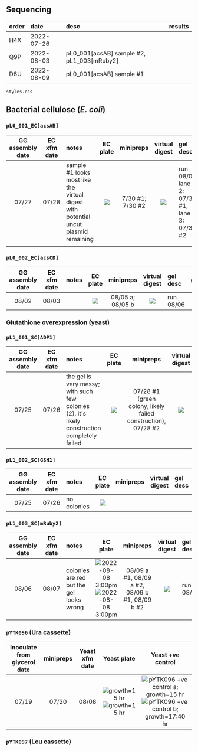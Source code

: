 ## Sequencing

|order|date      |desc|results|
|:----|:---------|:---|:------|
|H4X  |2022-07-26|||
|Q9P  |2022-08-03|pL0_001[acsAB] sample #2, pL1_003[mRuby2]||
|D6U  |2022-08-09|pL0_001[acsAB] sample #1||

```copyfiles
styles.css
```

<link rel="stylesheet" href="./styles.css" />

## Bacterial cellulose (_E. coli_)

### `pL0_001_EC[acsAB]`

|GG assembly date|EC xfm date|notes|EC plate|minipreps|virtual digest|gel desc|gel|sequencing|
|:--------------:|:---------:|:----|:------:|:-------:|:------------:|:-------|:-:|:--------:|
|07/27|07/28|sample #1 looks most like the virtual digest with potential uncut plasmid remaining|<img src="./2022-07-28 pL0_001_EC[acsAB] xfm.jpg" />|7/30 #1; 7/30 #2|<img src="./gels/2022-08-01 virtual digest pL0_001[acsAB].png" />|run 08/01 <br/>lane 2: 07/30 #1, lane 3: 07/30 #2|<img src="./gels/2022-08-01 ADP1 acsAB.png" />|Q9P, D6U|
||

### `pL0_002_EC[acsCD]`

|GG assembly date|EC xfm date|notes|EC plate|minipreps|virtual digest|gel desc|gel|sequencing|
|:--------------:|:---------:|:----|:------:|:-------:|:------------:|:-------|:-:|:--------:|
|08/02|08/03||<img src="./2022-08-03 pL0_002_EC[acsCD] xfm.jpg" />|08/05 a; 08/05 b|<img src="./gels/2022-08-06 acsCD virtual digest.png" />|run 08/06<br />|<img src="./gels/2022-08-06 pL0_acsCD gel.png" />||


### Glutathione overexpression (yeast)

### `pL1_001_SC[ADP1]`
|GG assembly date|EC xfm date|notes|EC plate|minipreps|virtual digest|gel desc|gel|sequencing|Yeast xfm date|Yeast plate|
|:--------------:|:---------:|:----|:------:|:-------:|:------------:|:-------|:-:|:--------:|:------------:|:---------:|
|07/25|07/26|the gel is very messy; with such few colonies (2), it's likely construction completely failed|<img src="./plates/2022-07-26 pL1_001_SC[ADP1] xfm.jpg" />|07/28 #1 (green colony, likely failed construction), 07/28 #2|<img src="./gels/2022-08-01 virtual digest pL1_001 ADP1.png" />|lane 1: 07/28 #2 + BbsI + PvuI|<img src="./gels/2022-08-01 ADP1 acsAB.png" />||||

### `pL1_002_SC[GSH1]`
|GG assembly date|EC xfm date|notes|EC plate|minipreps|virtual digest|gel desc|gel|sequencing|Yeast xfm date|Yeast plate|
|:--------------:|:---------:|:----|:------:|:-------:|:------------:|:-------|:-:|:--------:|:------------:|:---------:|
|07/25|07/26|no colonies|<img src="./plates/2022-07-26 pL1_002_SC[GSH1] xfm.jpg" />|||||||

### `pL1_003_SC[mRuby2]`

|GG assembly date|EC xfm date|notes|EC plate|minipreps|virtual digest|gel desc|gel|sequencing|Yeast xfm date|Yeast plate|
|:--------------:|:---------:|:----|:------:|:-------:|:------------:|:-------|:-:|:--------:|:------------:|:---------:|
|08/06|08/07|colonies are red but the gel looks wrong|<img src="./2022-08-07 pL1_003[mRuby2] EC xfm a.jpg" alt="2022-08-08 3:00pm"/> <img src="./2022-08-07 pL1_003[mRuby2] EC xfm b.jpg" alt="2022-08-08 3:00pm"/>|08/09 a #1, 08/09 a #2, 08/09 b #1, 08/09 b #2|<img src="./gels/2022-08-09 virtual digest pL1_003[mRuby2].png" />|run 08/09 <br /> |<img src="./gels/2022-08-09 mRuby2 annotated.png" /><img src="./gels/2022-08-09 mRuby2.jpg" />||08/09 5:45PM||

### `pYTK096` (Ura cassette)

|Inoculate from glycerol date|minipreps|Yeast xfm date|Yeast plate|Yeast +ve control|
|:--------------------------:|:-------:|:------------:|:---------:|:---------------:|
|07/19|07/20|08/08|<img src="./2022-08-08 YTK096 xfm a.jpg" alt="growth=15 hr"/> <img src="./2022-08-08 YTK096 xfm b.jpg" alt="growth=15 hr"/>|<img src="./2022-08-08 YTK096 +ve control a.jpg" alt="pYTK096 +ve control a; growth=15 hr"/> <img src="./2022-08-08 YTK096 +ve control b.jpg" alt="pYTK096 +ve control b; growth=17:40 hr"/>|

### `pYTK097` (Leu cassette)
